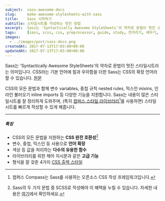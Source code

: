 ```yaml
---
subject:  sass-awesome-docs
slug:     make-awesome-stylesheets-with-sass
title:    Sass 시작하기
subtitle: 스타일시트를 작성하는 멋진 방법
excerpt:  Sass는 'Syntactically Awesome StyleSheets'의 약자로 문법이 멋진 스타일시트라는 의미입니다.
tags:     [sass, scss, css, preprocessor, guide, study, 전처리기, 배우기, 공부, 스터디, 설명]
images:
  - ../images/post/sass-docs.png
createdAt: 2017-07-13T17:03:00+09:00
updatedAt: 2017-07-13T17:03:00+09:00
---
```


<div className="lead">
    Sass는 'Syntactically Awesome StyleSheets'의 약자로 문법이 멋진 스타일시트라는 의미입니다.
    CSS라는 기본 언어에 힘과 우아함을 더한 Sass는 CSS의 확장 언어라 할 수 있습니다.
    <a className="original-link" target="_blank" href="https://sass-lang.com/documentation/file.SASS_REFERENCE.html">원문</a>
</div>

CSS의 모든 문법과 함께 변수 <SideBySide>variables</SideBySide>, 중첩 규칙 <SideBySide>nested rules</SideBySide>, 믹스인 <SideBySide>mixins</SideBySide>, 인라인 불러오기 <SideBySide>inline imports</SideBySide> 등 다양한 기능을 지원합니다.
Sass는 내용이 많은 스타일시트를 잘 정리하게 도와주며, (특히 [컴퍼스 스타일 라이브러리](http://compass-style.org/)[^compass]를 사용하면) 스타일시트를 빠르게 작성할 수 있게 해줍니다.

***

##### 특징
- CSS의 모든 문법을 지원하는 **CSS 완전 호환성**[^css]
- 변수, 중첩, 믹스인 등 사용으로 **언어 확장**
- 색상 등 값을 처리하는 **다수의 유용한 함수**
- 라이브러리를 위한 제어 지시문과 같은 **고급 기능** 
- 형식을 잘 갖춘 4가지 [CSS 출력 스타일](/blog/sass-awesome-docs-output-style/)


[^compass]: 컴퍼스 <SideBySide>Compass</SideBySide>는 Sass를 사용하는 오픈소스 CSS 작성 프레임워크입니다.
[^css]: Sass의 두 가지 문법 중 SCSS로 작성해야 이 혜택을 누릴 수 있습니다. 자세한 내용은 [여기](/blog/write-sass-with-scss/)에서 확인하세요.
